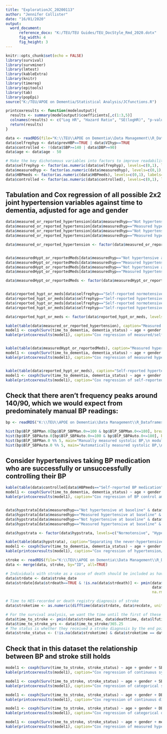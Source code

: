 ```yaml
---
title: "ExplorationJC_20200113"
author: "Jennifer Collister"
date: "16/01/2020"
output: 
  word_document:
      reference_docx: "K:/TEU/TEU Guides/TEU_DocStyle_Rmd_2020.dotx"
      fig_width: 4
      fig_height: 3
---
```


```r
knitr::opts_chunk$set(echo = FALSE)
library(survival)
library(survminer)
library(lmtest)
library(kableExtra)
library(knitr)
library(timereg)
library(epitools)
library(tab)
library(popEpi)
source("K:/TEU/APOE on Dementia/Statistical Analysis/JCfunctions.R")

printcoxresults <- function(modeloutput){
  results <- summary(modeloutput)$coefficients[,c(1:3,5)]
  colnames(results) <- c("Log HR", "Hazard Ratio", "SE(logHR)", "p-value")
  return(results)
}

```

```r
data <- readRDS(file="K:\\TEU\\APOE on Dementia\\Data Management\\R_Dataframes_TLA\\38358\\Organised\\apoe_excl.rds")
data$selfrephyp <- data$prevHBP==TRUE | data$VIhyp==TRUE
data$controlled <- !(data$SBP>=140 | data$DBP>=90)
data$age <- data$age - 50

# Make the key dichotomous variables into factors to improve readability of outputs
data$selfrephyp <- factor(as.numeric(data$selfrephyp), levels=c(0,1), labels=c("Self-reported normotensive", "Self-reported hypertensive"))
data$measuredhyp <- factor(as.numeric(data$measuredhyp), levels=c(0,1), labels=c("Not hypertensive at baseline", "Measured hypertensive at baseline"))
data$HBPmeds <- factor(as.numeric(data$HBPmeds), levels=c(0,1), labels=c("Self-reported no medication", "Self-reported BP medication"))
data$controlled <- factor(as.numeric(data$controlled), levels=c(0,1), labels=c("Inadequately controlled", "Successfully controlled"))

```

## Tabulation and Cox regression of all possible 2x2 joint hypertension variables against time to dementia, adjusted for age and gender

```r
data$measured_or_reported_hypertension[data$measuredhyp=="Not hypertensive at baseline" & data$selfrephyp=="Self-reported normotensive"] <- "Neither"
data$measured_or_reported_hypertension[data$measuredhyp=="Measured hypertensive at baseline" & data$selfrephyp=="Self-reported normotensive"] <- "Measured only"
data$measured_or_reported_hypertension[data$measuredhyp=="Not hypertensive at baseline" & data$selfrephyp=="Self-reported hypertensive"] <- "Self-report only"
data$measured_or_reported_hypertension[data$measuredhyp=="Measured hypertensive at baseline" & data$selfrephyp=="Self-reported hypertensive"] <- "Both"

data$measured_or_reported_hypertension <- factor(data$measured_or_reported_hypertension, levels=c("Neither", "Measured only", "Self-report only", "Both"))


data$measuredHypt_or_reportedMeds[data$measuredhyp=="Not hypertensive at baseline" & data$HBPmeds=="Self-reported no medication"] <- "Neither"
data$measuredHypt_or_reportedMeds[data$measuredhyp=="Measured hypertensive at baseline" & data$HBPmeds=="Self-reported no medication"] <- "Measured hypt"
data$measuredHypt_or_reportedMeds[data$measuredhyp=="Not hypertensive at baseline" & data$HBPmeds=="Self-reported BP medication"] <- "Self-report BP meds"
data$measuredHypt_or_reportedMeds[data$measuredhyp=="Measured hypertensive at baseline" & data$HBPmeds=="Self-reported BP medication"] <- "Both"

data$measuredHypt_or_reportedMeds <- factor(data$measuredHypt_or_reportedMeds, levels=c("Neither", "Measured hypt", "Self-report BP meds", "Both"))


data$reported_hypt_or_meds[data$selfrephyp=="Self-reported normotensive" & data$HBPmeds=="Self-reported no medication"] <- "Neither"
data$reported_hypt_or_meds[data$selfrephyp=="Self-reported hypertensive" & data$HBPmeds=="Self-reported no medication"] <- "Self-report hypt"
data$reported_hypt_or_meds[data$selfrephyp=="Self-reported normotensive" & data$HBPmeds=="Self-reported BP medication"] <- "Self-report BP meds"
data$reported_hypt_or_meds[data$selfrephyp=="Self-reported hypertensive" & data$HBPmeds=="Self-reported BP medication"] <- "Both"

data$reported_hypt_or_meds <- factor(data$reported_hypt_or_meds, levels=c("Neither", "Self-report hypt", "Self-report BP meds", "Both"))


```


```r
kable(table(data$measured_or_reported_hypertension), caption="Measured hypertension at baseline and self-reported hypertension")
model1 <- coxph(Surv(time_to_dementia, dementia_status) ~ age + gender + measured_or_reported_hypertension, data=data)
kable(printcoxresults(model1), caption="Cox regression of measured/self-reported hypertension against time to dementia")


kable(table(data$measuredHypt_or_reportedMeds), caption="Measured hypertension at baseline and self-reported BP medication")
model1 <- coxph(Surv(time_to_dementia, dementia_status) ~ age + gender + measuredHypt_or_reportedMeds, data=data)
kable(printcoxresults(model1), caption="Cox regression of measured hypertension/self-reported BP medication against time to dementia")


kable(table(data$reported_hypt_or_meds), caption="Self-reported hypertension and self-reported BM medication")
model1 <- coxph(Surv(time_to_dementia, dementia_status) ~ age + gender + reported_hypt_or_meds, data=data)
kable(printcoxresults(model1), caption="Cox regression of self-reported hypertension/medication against time to dementia")


```

## Check that there aren't frequency peaks around 140/90, which we would expect from predominately manual BP readings:

```r
bp <- readRDS("K:\\TEU\\APOE on Dementia\\Data Management\\R_Dataframes_TLA\\38358\\BlP_base.rds")

hist(bp$BlP_SBPMan.0[bp$BlP_SBPMan.0>=100 & bp$BlP_SBPMan.0<=180], breaks=seq(100,180,by=1), main="Manually measured systolic BP \nbetween 100 and 180 mmHg", xlab="Systolic BP, mmHg")
hist(bp$BlP_SBPAuto.0[bp$BlP_SBPAuto.0>=100 & bp$BlP_SBPAuto.0<=180], breaks=seq(100,180,by=1), main="Automatically measured systolic BP \nbetween 100 and 180 mmHg", xlab="Systolic BP, mmHg")
hist(bp$BlP_SBPMan.0 %% 5, main="Manually measured systolic BP,\n modulo 5", xlab="Systolic BP modulo 5")
hist(bp$BlP_SBPAuto.0 %% 5, main="Automatically measured systolic BP,\n modulo 5", xlab="Systolic BP modulo 5")
```

## Consider hypertensives taking BP medication who are successfully or unsuccessfully controlling their BP

```r
kable(table(data$controlled[data$HBPmeds=="Self-reported BP medication"]), caption="Control among those on BP medication")
model1 <- coxph(Surv(time_to_dementia, dementia_status) ~ age + gender + controlled, data=data[data$HBPmeds=="Self-reported BP medication",])
kable(printcoxresults(model1), caption="Cox regression of BP control among those taking BP medication against time to dementia")


data$hypstrata[data$measuredhyp=="Not hypertensive at baseline" & data$HBPmeds=="Self-reported no medication"] <- "Normotensive"
data$hypstrata[data$measuredhyp=="Measured hypertensive at baseline" & data$HBPmeds=="Self-reported no medication"] <- "Hypertensive without meds"
data$hypstrata[data$measuredhyp=="Not hypertensive at baseline" & data$HBPmeds=="Self-reported BP medication"] <- "On meds, in control"
data$hypstrata[data$measuredhyp=="Measured hypertensive at baseline" & data$HBPmeds=="Self-reported BP medication"] <- "On meds, uncontrolled"

data$hypstrata <- factor(data$hypstrata, levels=c("Normotensive", "Hypertensive without meds", "On meds, in control", "On meds, uncontrolled"))

kable(table(data$hypstrata), caption="Separating the never-hypertensives and the controlled hypertensives")
model1 <- coxph(Surv(time_to_dementia, dementia_status) ~ age + gender + hypstrata, data=data)
kable(printcoxresults(model1), caption="Cox regression of hypertension/control status against time to dementia")

```

```r
stroke <- readRDS(file="K:\\TEU\\APOE on Dementia\\Data Management\\R_Dataframes_TLA\\38358\\Organised\\stroke.rds")
data <- merge(data, stroke, by="ID", all=TRUE)

# Individuals with stroke as a cause of death should be included as having stroke
data$strdate <- data$stroke_date
data$strdate[data$strdeath==TRUE & !is.na(data$strdeath)] <- pmin(data$stroke_date[data$strdeath==TRUE & !is.na(data$strdeath)],
                                                                  data$deathdate[data$strdeath==TRUE & !is.na(data$strdeath)],
                                                                  na.rm=TRUE)

# Time to HES-recorded or death registry diagnosis of stroke
data$stroketime <- as.numeric(difftime(data$strdate, data$recdate, unit='days'))

# For the survival analysis, we want the time until the first of these end points
data$time_to_stroke <- pmin(data$stroketime, data$deathtime, data$lfutime, data$actime, na.rm=TRUE)
data$time_to_stroke_yrs <- data$time_to_stroke/365.25
# The status is whether they received a stroke diagnosis by the end point
data$stroke_status <- (!is.na(data$stroketime) & data$stroketime == data$time_to_stroke)

```

## Check that in this dataset the relationship between BP and stroke still holds

```r

model1 <- coxph(Surv(time_to_stroke, stroke_status) ~ age + gender + SBP, data=data)
kable(printcoxresults(model1), caption="Cox regression of continuous systolic blood pressure against time to stroke")

model1 <- coxph(Surv(time_to_stroke, stroke_status) ~ age + gender + SBPcat, data=data)
kable(printcoxresults(model1), caption="Cox regression of categorical systolic blood pressure against time to stroke (reference category SBP<=120)")

model1 <- coxph(Surv(time_to_stroke, stroke_status) ~ age + gender + DBP, data=data)
kable(printcoxresults(model1), caption="Cox regression of continuous diastolic blood pressure against time to stroke")

model1 <- coxph(Surv(time_to_stroke, stroke_status) ~ age + gender + DBPcat, data=data)
kable(printcoxresults(model1), caption="Cox regression of categorical diastolic blood pressure against time to stroke (reference category DBP<=80)")

model1 <- coxph(Surv(time_to_stroke, stroke_status) ~ age + gender + measuredhyp, data=data)
kable(printcoxresults(model1), caption="Cox regression of measured hypertensive status at baseline assessment against time to stroke")

```